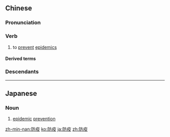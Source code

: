 ==Chinese==
{{zh-forms}}

===Pronunciation===
{{zh-pron
|m=fángyì
|c=fong4 jik6
|mn=hông-e̍k
|ma=y
|cat=v
}}

===Verb===
{{zh-verb}}

# to [[prevent]] [[epidemics]]

====Derived terms====
{{zh-der|防疫站|防疫針}}

===Descendants===
{{CJKV||ぼうえき|방역|phòng dịch}}

{{zh-cat|Advanced}}

----

==Japanese==
{{ja-kanjitab|ぼう|えき|yomi=o}}

===Noun===
{{ja-noun|ぼうえき}}

# [[epidemic]] [[prevention]]

[[zh-min-nan:防疫]]
[[ko:防疫]]
[[ja:防疫]]
[[zh:防疫]]